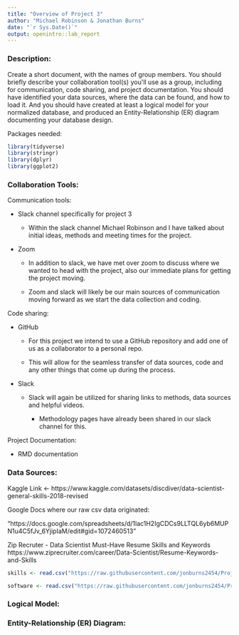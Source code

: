 ---
title: "Overview of Project 3"
author: "Michael Robinson & Jonathan Burns"
date: "`r Sys.Date()`"
output: openintro::lab_report
---

### Description:

Create a short document, with the names of group members. You should briefly describe your collaboration tool(s) you\'ll use as a group, including for communication, code sharing, and project documentation. You should have identified your data sources, where the data can be found, and how to load it. And you should have created at least a logical model for your normalized database, and produced an Entity-Relationship (ER) diagram documenting your database design.

Packages needed:

```{r load-packages, message=FALSE}
library(tidyverse)
library(stringr)
library(dplyr)
library(ggplot2)
```

### Collaboration Tools:

Communication tools:

-   Slack channel specifically for project 3

    -   Within the slack channel Michael Robinson and I have talked about initial ideas, methods and meeting times for the project.

-   Zoom

    -   In addition to slack, we have met over zoom to discuss where we wanted to head with the project, also our immediate plans for getting the project moving.

    -   Zoom and slack will likely be our main sources of communication moving forward as we start the data collection and coding.

Code sharing:

-   GitHub

    -   For this project we intend to use a GitHub repository and add one of us as a collaborator to a personal repo.

    -   This will allow for the seamless transfer of data sources, code and any other things that come up during the process.

-   Slack

    -   Slack will again be utilized for sharing links to methods, data sources and helpful videos.

        -   Methodology pages have already been shared in our slack channel for this.

Project Documentation:

-   RMD documentation

### Data Sources:

Kaggle Link <- https://www.kaggle.com/datasets/discdiver/data-scientist-general-skills-2018-revised

Google Docs where our raw csv data originated:

"https://docs.google.com/spreadsheets/d/1lac1H2IgCDCs9LLTQL6yb6MUPN1u4C5fJv_6YjipIaM/edit#gid=1072460513"

Zip Recruter - Data Scientist Must-Have Resume Skills and Keywords
https://www.ziprecruiter.com/career/Data-Scientist/Resume-Keywords-and-Skills

```{r}
skills <- read.csv("https://raw.githubusercontent.com/jonburns2454/Project-3-DATA607/main/ds_general_skills_revised.csv")

software <- read.csv("https://raw.githubusercontent.com/jonburns2454/Project-3-DATA607/main/Data%20Science%20Career%20Terms%20-%20ds%20software.csv")
```



### Logical Model:


### Entity-Relationship (ER) Diagram:

